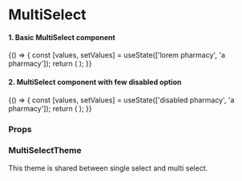 
<Meta title="Core/MultiSelect" component={MultiSelect} />

# MultiSelect

#### 1. Basic MultiSelect component

<Preview withToolbar>
    <Story name="Default">
        {() => {
            const [values, setValues] = useState(['lorem pharmacy', 'a pharmacy']);
            return (
                <MultiSelect
                    options={options}
                    values={values}
                    onChange={setValues}
                    size={select('Size', sizes, 'M')}
                    disabled={boolean('Disabled', false)}
                    fullWidth={boolean('Full Width', false)}
                    required={boolean('Required', false)}
                    label={text('Label', 'Pharmacy')}
                    placeholder="Search Pharmacy"
                    minWidth={text('Min Width', '20rem')}
                    isSearchable={boolean('Is Searchable', true)}
                    helperText={text('Helper Text', 'We will show reports based on Pharmacy')}
                    errorText={text('Error Text', '')}
                    variant={select('Variant', variants, 'filled')}
                />
            );
        }}
    </Story>
</Preview>

#### 2. MultiSelect component with few disabled option

<Preview withToolbar>
    <Story name="WithDisabledOptions">
        {() => {
            const [values, setValues] = useState(['disabled pharmacy', 'a pharmacy']);
            return (
                <MultiSelect
                    options={disabledOptions}
                    values={values}
                    onChange={setValues}
                    size={select('Size', sizes, 'M')}
                    disabled={boolean('Disabled', false)}
                    fullWidth={boolean('Full Width', false)}
                    required={boolean('Required', false)}
                    label={text('Label', 'Pharmacy')}
                    placeholder="Search Pharmacy"
                    isSearchable={boolean('Is Searchable', true)}
                    helperText={text('Helper Text', 'We will show reports based on Pharmacy')}
                    errorText={text('Error Text', '')}
                    variant={select('Variant', variants, 'filled')}
                />
            );
        }}
    </Story>
</Preview>

### Props

<Props of={MultiSelect} />

### MultiSelectTheme

This theme is shared between single select and multi select.

<Props of={ThemeInterface} />
